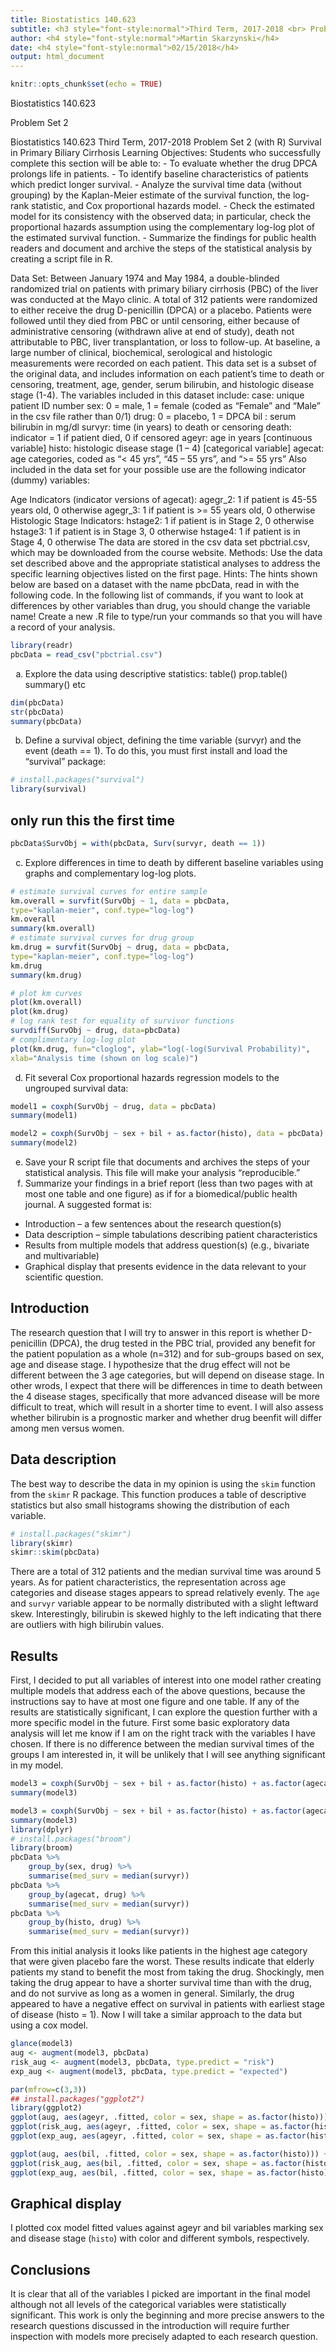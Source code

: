 ```yaml
---
title: Biostatistics 140.623 
subtitle: <h3 style="font-style:normal">Third Term, 2017-2018 <br> Problem Set 2 (with R)</h3>
author: <h4 style="font-style:normal">Martin Skarzynski</h4>
date: <h4 style="font-style:normal">02/15/2018</h4>
output: html_document
---
```


```r
knitr::opts_chunk$set(echo = TRUE)
```
Biostatistics 140.623

Problem Set 2

Biostatistics 140.623
Third Term, 2017-2018
Problem Set 2 (with R)
Survival in Primary Biliary Cirrhosis
Learning Objectives:
Students who successfully complete this section will be able to:
- To evaluate whether the drug DPCA prolongs life in patients.
- To identify baseline characteristics of patients which predict longer survival.
- Analyze the survival time data (without grouping) by the Kaplan-Meier estimate of the
survival function, the log- rank statistic, and Cox proportional hazards model.
- Check the estimated model for its consistency with the observed data; in particular, check
the proportional hazards assumption using the complementary log-log plot of the
estimated survival function.
- Summarize the findings for public health readers and document and archive the steps of
the statistical analysis by creating a script file in R.

Data Set:
Between January 1974 and May 1984, a double-blinded randomized trial on patients with primary biliary cirrhosis (PBC) of the liver was conducted at the Mayo clinic. A total of 312 patients were randomized to either receive the drug D-penicillin (DPCA) or a placebo. Patients were followed until they died from PBC or until censoring, either because of administrative censoring (withdrawn alive at end of study), death not attributable to PBC, liver transplantation, or loss to follow-up. At baseline, a large number of clinical, biochemical, serological and histologic measurements were recorded on each patient. This data set is a subset of the original data, and includes information on each patient’s time to death or censoring, treatment, age, gender, serum bilirubin, and histologic disease stage (1-4).
The variables included in this dataset include:
case: unique patient ID number
sex: 0 = male, 1 = female (coded as "Female" and "Male" in the csv file rather than 0/1)
drug: 0 = placebo, 1 = DPCA
bil : serum bilirubin in mg/dl
survyr: time (in years) to death or censoring
death: indicator = 1 if patient died, 0 if censored
ageyr: age in years [continuous variable]
histo: histologic disease stage (1 – 4) [categorical variable]
agecat: age categories, coded as "< 45 yrs", "45 – 55 yrs", and ">= 55 yrs"
Also included in the data set for your possible use are the following indicator (dummy) variables:

Age Indicators (indicator versions of agecat):
agegr_2: 1 if patient is 45-55 years old, 0 otherwise
agegr_3: 1 if patient is >= 55 years old, 0 otherwise
Histologic Stage Indicators:
hstage2: 1 if patient is in Stage 2, 0 otherwise
hstage3: 1 if patient is in Stage 3, 0 otherwise
hstage4: 1 if patient is in Stage 4, 0 otherwise
The data are stored in the csv data set pbctrial.csv, which may be
downloaded from the course website.
Methods:
Use the data set described above and the appropriate statistical analyses to address the specific
learning objectives listed on the first page.
Hints: The hints shown below are based on a dataset with the name pbcData, read in with the
following code. In the following list of commands, if you want to look at differences by other
variables than drug, you should change the variable name! Create a new .R file to type/run your
commands so that you will have a record of your analysis.
```r

library(readr)
pbcData = read_csv("pbctrial.csv")
```


a. Explore the data using descriptive statistics:
table()
prop.table()
summary()
etc

```r

dim(pbcData)
str(pbcData)
summary(pbcData)
```

b. Define a survival object, defining the time variable (survyr) and the event (death == 1).
To do this, you must first install and load the "survival" package:
```r

# install.packages("survival")
library(survival)
```

## only run this the first time

```r
pbcData$SurvObj = with(pbcData, Surv(survyr, death == 1))

```

c. Explore differences in time to death by different baseline variables using graphs and
complementary log-log plots.
```r

# estimate survival curves for entire sample
km.overall = survfit(SurvObj ~ 1, data = pbcData,
type="kaplan-meier", conf.type="log-log")
km.overall
summary(km.overall)
# estimate survival curves for drug group
km.drug = survfit(SurvObj ~ drug, data = pbcData,
type="kaplan-meier", conf.type="log-log")
km.drug
summary(km.drug)
```

```r

# plot km curves
plot(km.overall)
plot(km.drug)
# log rank test for equality of survivor functions
survdiff(SurvObj ~ drug, data=pbcData)
# complimentary log-log plot
plot(km.drug, fun="cloglog", ylab="log(-log(Survival Probability)",
xlab="Analysis time (shown on log scale)")
```

d. Fit several Cox proportional hazards regression models to the ungrouped survival data:
```r

model1 = coxph(SurvObj ~ drug, data = pbcData)
summary(model1)

model2 = coxph(SurvObj ~ sex + bil + as.factor(histo), data = pbcData)
summary(model2)
```

e. Save your R script file that documents and archives the steps of your statistical analysis.
This file will make your analysis "reproducible."
f. Summarize your findings in a brief report (less than two pages with at most one table and
one figure) as if for a biomedical/public health journal.
A suggested format is:
- Introduction – a few sentences about the research question(s)
- Data description – simple tabulations describing patient characteristics
- Results from multiple models that address question(s) (e.g., bivariate and multivariable)
- Graphical display that presents evidence in the data relevant to your scientific question.

## Introduction 
The research question that I will try to answer in this report is whether D-penicillin (DPCA), the drug tested in the PBC trial, provided any benefit for the patient population as a whole (n=312) and for sub-groups based on sex, age and disease stage. I hypothesize that the drug effect will not be different between the 3 age categories, but will depend on disease stage. In other wrods, I expect that there will be differences in time to death between the 4 disease stages, specifically that more advanced disease will be more difficult to treat, which will result in a shorter time to event. I will also assess whether bilirubin is a prognostic marker and whether drug beenfit will differ among men versus women.

## Data description 
The best way to describe the data in my opinion is using the `skim` function from the `skimr` R package. This function produces a table of descriptive statistics but also small histograms showing the distribution of each variable. 
```r
# install.packages("skimr")
library(skimr)
skimr::skim(pbcData)
```
There are a total of 312 patients and the median survival time was around 5 years. As for patient characteristics, the representation across age categories and disease stages appears to spread relatively evenly. The `age` and `survyr` variable appear to be normally distributed with a slight leftward skew. Interestingly, bilirubin is skewed highly to the left indicating that there are outliers with high bilirubin values.

## Results 
First, I decided to put all variables of interest into one model rather creating multiple models that address each of the above questions, because the instructions say to have at most one figure and one table. If any of the results are statistically significant, I can explore the question further with a more specific model in the future. First some basic exploratory data analysis will let me know if I am on the right track with the variables I have chosen. If there is no difference between the median survival times of the groups I am interested in, it will be unlikely that I will see anything significant in my model.
```r
model3 = coxph(SurvObj ~ sex + bil + as.factor(histo) + as.factor(agecat), data = pbcData)
summary(model3)
```

```r
model3 = coxph(SurvObj ~ sex + bil + as.factor(histo) + as.factor(agecat), data = pbcData)
summary(model3)
library(dplyr)
# install.packages("broom")
library(broom)
pbcData %>%
    group_by(sex, drug) %>%
    summarise(med_surv = median(survyr))
pbcData %>%
    group_by(agecat, drug) %>%
    summarise(med_surv = median(survyr))
pbcData %>%
    group_by(histo, drug) %>%
    summarise(med_surv = median(survyr))
```
From this initial analysis it looks like patients in the highest age category that were given placebo fare the worst. These results indicate that elderly patients my stand to benefit the most from taking the drug. Shockingly, men taking the drug appear to have a shorter survival time than with the drug, and do not survive as long as a women in general. Similarly, the drug appeared to have a negative effect on survival in patients with earliest stage of disease (histo = 1). Now I will take a similar approach to the data but using a cox model.
```r
glance(model3)
aug <- augment(model3, pbcData)
risk_aug <- augment(model3, pbcData, type.predict = "risk")
exp_aug <- augment(model3, pbcData, type.predict = "expected")

par(mfrow=c(3,3))
## install.packages("ggplot2")
library(ggplot2)
ggplot(aug, aes(ageyr, .fitted, color = sex, shape = as.factor(histo))) + geom_point()
ggplot(risk_aug, aes(ageyr, .fitted, color = sex, shape = as.factor(histo))) + geom_point()
ggplot(exp_aug, aes(ageyr, .fitted, color = sex, shape = as.factor(histo))) + geom_point()

ggplot(aug, aes(bil, .fitted, color = sex, shape = as.factor(histo))) + geom_point()
ggplot(risk_aug, aes(bil, .fitted, color = sex, shape = as.factor(histo))) + geom_point()
ggplot(exp_aug, aes(bil, .fitted, color = sex, shape = as.factor(histo))) + geom_point()
```

## Graphical display 
I plotted cox model fitted values against ageyr and bil variables marking sex and disease stage (`histo`) with color and different symbols, respectively. 

## Conclusions

It is clear that all of the variables I picked are important in the final model although not all levels of the categorical variables were statistically significant. This work is only the beginning and more precise answers to the research questions discussed in the introduction will require further inspection with models more precisely adapted to each research question.
